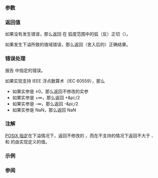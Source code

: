 {{cpp/title|atan|atanf|atanl}}
{{cpp/numeric/math/navbar}}
{{cpp/numeric/math/declarations
|family=atan
|param1=num
|constexpr_since=26
|desc=计算 {{c|num}} 的弧（反）正切主值。
}}

===参数===
{{par begin}}
{{par|num|浮点数或整数}}
{{par end}}

===返回值===
如果没有发生错误，那么返回 {{c|num}} 在 {{math|[- {{mfrac|&amp;pi;|2}} , +{{mfrac|&amp;pi;|2}}]}} 弧度范围中的弧（反）正切（{{math|arctan(num)}}）。

如果发生下溢所致的值域错误，那么返回（舍入后的）正确结果。

===错误处理===
报告 {{lc|math_errhandling}} 中指定的错误。

如果实现支持 IEEE 浮点数算术（IEC 60559），那么
* 如果实参是 ±0，那么返回不修改的实参
* 如果实参是 +∞，那么返回 +&amp;pi;/2
* 如果实参是 -∞，那么返回 -&amp;pi;/2
* 如果实参是 NaN，那么返回 NaN

===注解===
[http://pubs.opengroup.org/onlinepubs/9699919799/functions/atan.html POSIX 指定]在下溢情况下，返回不修改的 {{c|num}}，而在不支持的情况下返回不大于 {{ltt|cpp/types/climits#浮点数类型极限|DBL_MIN}}、{{lc|FLT_MIN}} 和 {{lc|LDBL_MIN}} 的由实现定义的值。

{{cpp/numeric/math/additional integer overload note|atan}}

===示例===
{{example
|code=
#include &lt;cmath&gt;
#include &lt;iostream&gt;

int main()
{
    std::cout &lt;&lt; "atan(1) = " &lt;&lt; std::atan(1) &lt;&lt; '\n'
              &lt;&lt; "4*atan(1) = " &lt;&lt; 4 * std::atan(1) &lt;&lt; '\n';

    // 特殊值
    std::cout &lt;&lt; "atan(Inf) = " &lt;&lt; std::atan(INFINITY) &lt;&lt; '\n'
              &lt;&lt; "2*atan(Inf) = " &lt;&lt; 2 * std::atan(INFINITY) &lt;&lt; '\n'
              &lt;&lt; "atan(-0.0) = " &lt;&lt; std::atan(-0.0) &lt;&lt; '\n'
              &lt;&lt; "atan(+0.0) = " &lt;&lt; std::atan(0) &lt;&lt; '\n';
}
|output=
atan(1) = 0.785398
4*atan(1) = 3.14159
atan(Inf) = 1.5708
2*atan(Inf) = 3.14159
atan(-0.0) = -0
atan(+0.0) = 0
}}

===参阅===
{{dsc begin}}
{{dsc inc|cpp/numeric/math/dsc asin}}
{{dsc inc|cpp/numeric/math/dsc acos}}
{{dsc inc|cpp/numeric/math/dsc atan2}}
{{dsc inc|cpp/numeric/math/dsc tan}}
{{dsc inc|cpp/numeric/complex/dsc atan}}
{{dsc inc|cpp/numeric/valarray/dsc atan}}
{{dsc see c|c/numeric/math/atan}}
{{dsc end}}

{{langlinks|de|en|es|fr|it|ja|pl|pt|ru}}